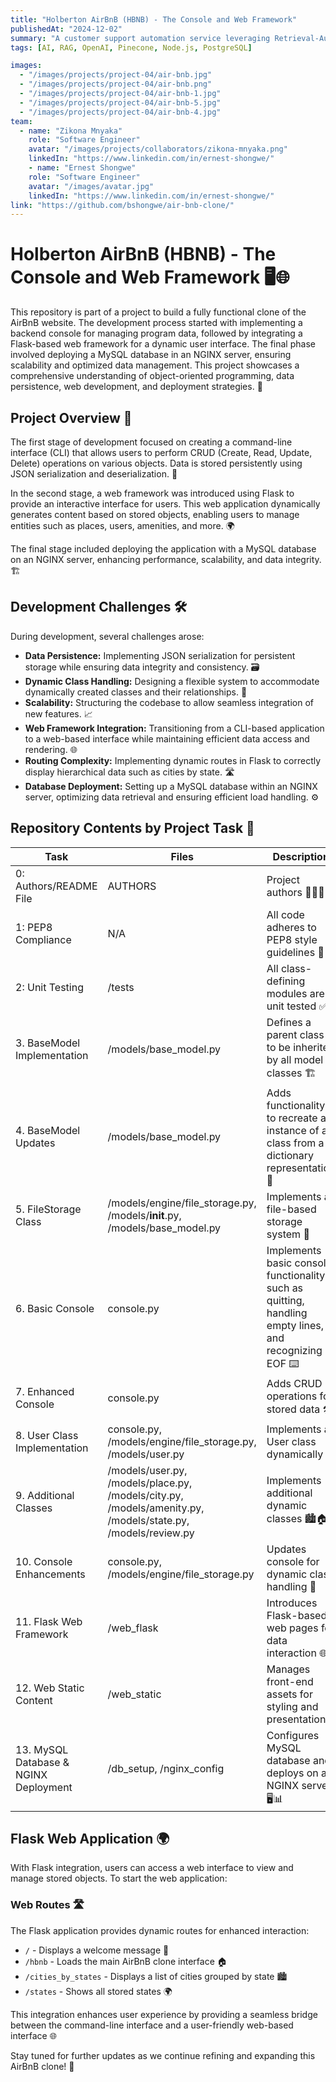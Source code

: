 ```yaml
---
title: "Holberton AirBnB (HBNB) - The Console and Web Framework"
publishedAt: "2024-12-02"
summary: "A customer support automation service leveraging Retrieval-Augmented Generation (RAG) with OpenAI and Pinecone."
tags: [AI, RAG, OpenAI, Pinecone, Node.js, PostgreSQL]

images:
  - "/images/projects/project-04/air-bnb.jpg"
  - "/images/projects/project-04/air-bnb.png"
  - "/images/projects/project-04/air-bnb-1.jpg"
  - "/images/projects/project-04/air-bnb-5.jpg"
  - "/images/projects/project-04/air-bnb-4.jpg"
team:
  - name: "Zikona Mnyaka"
    role: "Software Engineer"
    avatar: "/images/projects/collaborators/zikona-mnyaka.png"
    linkedIn: "https://www.linkedin.com/in/ernest-shongwe/"
    - name: "Ernest Shongwe"
    role: "Software Engineer"
    avatar: "/images/avatar.jpg"
    linkedIn: "https://www.linkedin.com/in/ernest-shongwe/"
link: "https://github.com/bshongwe/air-bnb-clone/"
---
```


# Holberton AirBnB (HBNB) - The Console and Web Framework 🖥️🌐

This repository is part of a project to build a fully functional clone of the AirBnB website. The development process started with implementing a backend console for managing program data, followed by integrating a Flask-based web framework for a dynamic user interface. The final phase involved deploying a MySQL database in an NGINX server, ensuring scalability and optimized data management. This project showcases a comprehensive understanding of object-oriented programming, data persistence, web development, and deployment strategies. 🚀

## Project Overview 📝
The first stage of development focused on creating a command-line interface (CLI) that allows users to perform CRUD (Create, Read, Update, Delete) operations on various objects. Data is stored persistently using JSON serialization and deserialization. 💾

In the second stage, a web framework was introduced using Flask to provide an interactive interface for users. This web application dynamically generates content based on stored objects, enabling users to manage entities such as places, users, amenities, and more. 🌍

The final stage included deploying the application with a MySQL database on an NGINX server, enhancing performance, scalability, and data integrity. 🏗️

## Development Challenges 🛠️
During development, several challenges arose:
- **Data Persistence:** Implementing JSON serialization for persistent storage while ensuring data integrity and consistency. 🗃️
- **Dynamic Class Handling:** Designing a flexible system to accommodate dynamically created classes and their relationships. 🔄
- **Scalability:** Structuring the codebase to allow seamless integration of new features. 📈
- **Web Framework Integration:** Transitioning from a CLI-based application to a web-based interface while maintaining efficient data access and rendering. 🌐
- **Routing Complexity:** Implementing dynamic routes in Flask to correctly display hierarchical data such as cities by state. 🛣️
- **Database Deployment:** Setting up a MySQL database within an NGINX server, optimizing data retrieval and ensuring efficient load handling. ⚙️

## Repository Contents by Project Task 📂

| Task | Files | Description |
|------|-------|-------------|
| 0: Authors/README File | AUTHORS | Project authors 👨‍💻👩‍💻 |
| 1: PEP8 Compliance | N/A | All code adheres to PEP8 style guidelines 📏 |
| 2: Unit Testing | /tests | All class-defining modules are unit tested ✅ |
| 3. BaseModel Implementation | /models/base_model.py | Defines a parent class to be inherited by all model classes 🏗️ |
| 4. BaseModel Updates | /models/base_model.py | Adds functionality to recreate an instance of a class from a dictionary representation 🔄 |
| 5. FileStorage Class | /models/engine/file_storage.py, /models/__init__.py, /models/base_model.py | Implements a file-based storage system 💾 |
| 6. Basic Console | console.py | Implements basic console functionality such as quitting, handling empty lines, and recognizing EOF ⌨️ |
| 7. Enhanced Console | console.py | Adds CRUD operations for stored data 🛠️ |
| 8. User Class Implementation | console.py, /models/engine/file_storage.py, /models/user.py | Implements a User class dynamically 👥 |
| 9. Additional Classes | /models/user.py, /models/place.py, /models/city.py, /models/amenity.py, /models/state.py, /models/review.py | Implements additional dynamic classes 🏙️🏠🌆 |
| 10. Console Enhancements | console.py, /models/engine/file_storage.py | Updates console for dynamic class handling 🔧 |
| 11. Flask Web Framework | /web_flask | Introduces Flask-based web pages for data interaction 🌐 |
| 12. Web Static Content | /web_static | Manages front-end assets for styling and presentation 🎨 |
| 13. MySQL Database & NGINX Deployment | /db_setup, /nginx_config | Configures MySQL database and deploys on an NGINX server 🖥️📊 |


## Flask Web Application 🌍
With Flask integration, users can access a web interface to view and manage stored objects. To start the web application:


### Web Routes 🛣️
The Flask application provides dynamic routes for enhanced interaction:
* `/` - Displays a welcome message 👋
* `/hbnb` - Loads the main AirBnB clone interface 🏠
* `/cities_by_states` - Displays a list of cities grouped by state 🏙️
* `/states` - Shows all stored states 🌍

This integration enhances user experience by providing a seamless bridge between the command-line interface and a user-friendly web-based interface 🌐

Stay tuned for further updates as we continue refining and expanding this AirBnB clone! 🎉
